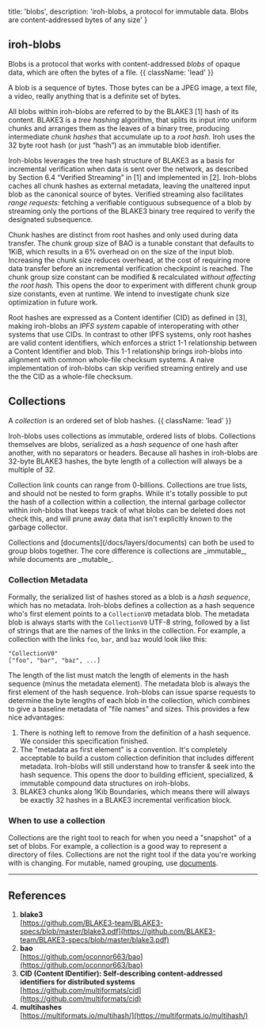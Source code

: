 
  title: 'blobs',
  description: 'iroh-blobs, a protocol for immutable data. Blobs are content-addressed bytes of any size'
}

## iroh-blobs

Blobs is a protocol that works with content-addressed _blobs_ of opaque data, which are often the bytes of a file. {{ className: 'lead' }}

A blob is a sequence of bytes. Those bytes can be a JPEG image, a text file, a video, really anything that is a definite set of bytes.

All blobs within iroh-blobs are referred to by the BLAKE3 [1] hash of its content. BLAKE3 is a _tree hashing_ algorithm, that splits its input into uniform chunks and arranges them as the leaves of a binary tree, producing intermediate _chunk hashes_ that accumulate up to a _root hash._ Iroh uses the 32 byte root hash (or just “hash”) as an immutable blob identifier. 

<div className='not-prose in-prose mb-5'>
  <ThemeImage
    lightSrc='/diagrams/blobs_fig_1_blob.svg'
    darkSrc='/diagrams/blobs_fig_1_blob_dark.svg'
    alt='a diagram of a blob, an opaque sequence of bytes broken into uniform chunks and arranged as the leaves of a binary tree, producing intermediate chunk hashes that accumulate up to a root hash'
    width={800}
    height={350}
  />
</div>

Iroh-blobs leverages the tree hash structure of BLAKE3 as a basis for incremental verification when data is sent over the network, as described by Section 6.4 “Verified Streaming” in [1] and implemented in [2]. Iroh-blobs caches all chunk hashes as external metadata, leaving the unaltered input blob as the canonical source of bytes. Verified streaming also facilitates _range requests:_ fetching a verifiable contiguous subsequence of a blob by streaming only the portions of the BLAKE3 binary tree required to verify the designated subsequence.

Chunk hashes are distinct from root hashes and only used during data transfer. The chunk group size of BAO is a tunable constant that defaults to 1KiB, which results in a 6% overhead on on the size of the input blob. Increasing the chunk size reduces overhead, at the cost of requiring more data transfer before an incremental verification checkpoint is reached. The chunk group size constant can be modified & recalculated *without affecting the root hash.* This opens the door to experiment with different chunk group size constants, even at runtime. We intend to investigate chunk size optimization in future work.

Root hashes are expressed as a Content identifier (CID) as defined in [3], making iroh-blobs an *IPFS system* capable of interoperating with other systems that use CIDs. In contrast to other IPFS systems, only root hashes are valid content identifiers, which enforces a strict 1-1 relationship between a Content Identifier and blob. This 1-1 relationship brings iroh-blobs into alignment with common whole-file checksum systems. A naive implementation of iroh-blobs can skip verified streaming entirely and use the the CID as a whole-file checksum.

## Collections

A _collection_ is an ordered set of blob hashes. {{ className: 'lead' }}

Iroh-blobs uses collections as immutable, ordered lists of blobs. Collections themselves are blobs, serialized as a _hash sequence_ of one hash after another, with no separators or headers. Because all hashes in iroh-blobs are 32-byte BLAKE3 hashes, the byte length of a collection will always be a multiple of 32.

<div className='not-prose in-prose mb-5'>
  <ThemeImage
    lightSrc='/diagrams/blobs_fig_2_collection.svg'
    darkSrc='/diagrams/blobs_fig_2_collection_dark.svg'
    alt='a diagram of a collection, a key-value mapping of arbitrary names to content identifiers'
    width={800}
    height={600}
  />
</div>

Collection link counts can range from 0-billions. Collections are true lists, and should not be nested to form graphs. While it's totally possible to put the hash of a collection within a collection, the internal garbage collector within iroh-blobs that keeps track of what blobs can be deleted does not check this, and will prune away data that isn't explicitly known to the garbage collector.

<Note>
  Collections and [documents](/docs/layers/documents) can both be used to group blobs together. The core difference is collections are _immutable_, while documents are _mutable_.
</Note>

### Collection Metadata

Formally, the serialized list of hashes stored as a blob is a _hash sequence_, which has no metadata. Iroh-blobs defines a collection as a hash sequence who's first element points to a `CollectionV0` metadata blob. The metadata blob is always starts with the `CollectionV0` UTF-8 string, followed by a list of strings that are the names of the links in the collection. For example, a collection with the links `foo`, `bar`, and `baz` would look like this:

```
"CollectionV0"
["foo", "bar", "baz", ...]
```

The length of the list must match the length of elements in the hash sequence (minus the metadata element). The metadata blob is always the first element of the hash sequence. Iroh-blobs can issue sparse requests to determine the byte lengths of each blob in the collection, which combines to give a baseline metadata of "file names" and sizes. This provides a few nice advantages:

1. There is nothing left to remove from the definition of a hash sequence. We consider this specification finished.
2. The "metadata as first element" is a convention. It's completely acceptable to build a custom collection definition that includes different metadata. Iroh-blobs will still understand how to transfer & seek into the hash sequence. This opens the door to building efficient, specialized, & immutable compound data structures on iroh-blobs.
3. BLAKE3 chunks along 1Kib Boundaries, which means there will always be exactly 32 hashes in a BLAKE3 incremental verification block.

### When to use a collection

Collections are the right tool to reach for when you need a "snapshot" of a set of blobs. For example, a collection is a good way to represent a directory of files. Collections are not the right tool if the data you're working with is changing. For mutable, named grouping, use [documents](/docs/layers/documents).

** **

## References

1. **blake3**<br />
[https://github.com/BLAKE3-team/BLAKE3-specs/blob/master/blake3.pdf](https://github.com/BLAKE3-team/BLAKE3-specs/blob/master/blake3.pdf)
2. **bao**<br />
[https://github.com/oconnor663/bao](https://github.com/oconnor663/bao)
3. **CID (Content IDentifier): Self-describing content-addressed identifiers for distributed systems**<br />
[https://github.com/multiformats/cid](https://github.com/multiformats/cid)
4. **multihashes**<br />
[https://multiformats.io/multihash/](https://multiformats.io/multihash/)
